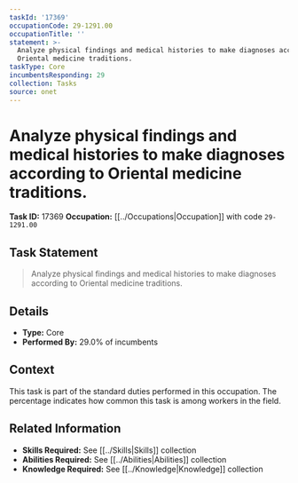 ```yaml
---
taskId: '17369'
occupationCode: 29-1291.00
occupationTitle: ''
statement: >-
  Analyze physical findings and medical histories to make diagnoses according to
  Oriental medicine traditions.
taskType: Core
incumbentsResponding: 29
collection: Tasks
source: onet
---
```

# Analyze physical findings and medical histories to make diagnoses according to Oriental medicine traditions.

**Task ID:** 17369
**Occupation:** [[../Occupations|Occupation]] with code `29-1291.00`

## Task Statement

> Analyze physical findings and medical histories to make diagnoses according to Oriental medicine traditions.

## Details

- **Type:** Core
- **Performed By:** 29.0% of incumbents

## Context

This task is part of the standard duties performed in this occupation. The percentage indicates how common this task is among workers in the field.

## Related Information

- **Skills Required:** See [[../Skills|Skills]] collection
- **Abilities Required:** See [[../Abilities|Abilities]] collection
- **Knowledge Required:** See [[../Knowledge|Knowledge]] collection
